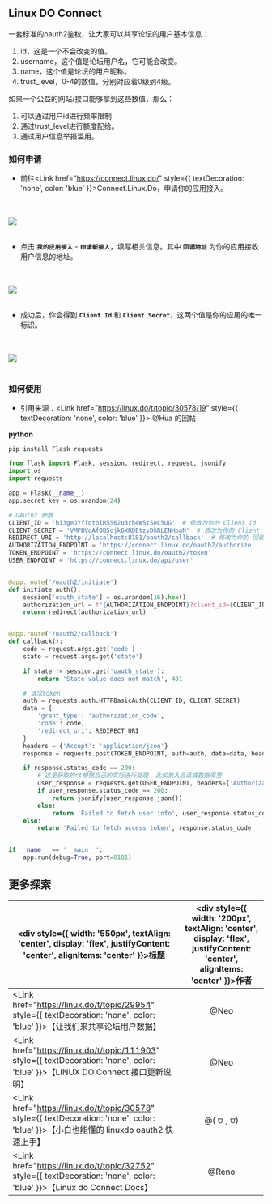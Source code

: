
## Linux DO Connect

一套标准的oauth2鉴权，让大家可以共享论坛的用户基本信息：

1. id，这是一个不会改变的值。
2. username，这个值是论坛用户名，它可能会改变。
3. name，这个值是论坛的用户昵称。
4. trust_level，0-4的数值，分别对应着0级到4级。

如果一个公益的网站/接口能够拿到这些数值，那么：

1. 可以通过用户id进行频率限制
2. 通过trust_level进行额度配给。
3. 通过用户信息举报滥用。


### 如何申请

- 前往<Link href="https://connect.linux.do/" style={{ textDecoration: 'none', color: 'blue' }}>Connect.Linux.Do</Link>，申请你的应用接入。

<br></br>
<Image src="/connect1.png" width={500} height={200} />
<br></br>

- 点击 **`我的应用接入`** - **`申请新接入`**，填写相关信息。其中 **`回调地址`** 为你的应用接收用户信息的地址。

<br></br>
<Image src="/connect2.png" width={500} height={350} />
<br></br>

- 成功后，你会得到 **`Client Id`** 和 **`Client Secret`**，这两个值是你的应用的唯一标识。

<br></br>
<Image src="/connect3.png" width={500} height={250} />
<br></br>

### 如何使用

- 引用来源：<Link href="https://linux.do/t/topic/30578/19" style={{ textDecoration: 'none', color: 'blue' }}> @Hua 的回帖</Link>



**python**

```shell copy
pip install Flask requests
```

```python copy
from flask import Flask, session, redirect, request, jsonify
import os
import requests

app = Flask(__name__)
app.secret_key = os.urandom(24)

# OAuth2 参数
CLIENT_ID = 'hi3geJYfTotoiR5S62u3rh4W5tSeC5UG'  # 修改为你的 Client Id
CLIENT_SECRET = 'VMPBVoAfOB5ojkGXRDEtzvDhRLENHpaN'  # 修改为你的 Client Secret
REDIRECT_URI = 'http://localhost:8181/oauth2/callback'  # 修改为你的 回调地址
AUTHORIZATION_ENDPOINT = 'https://connect.linux.do/oauth2/authorize'
TOKEN_ENDPOINT = 'https://connect.linux.do/oauth2/token'
USER_ENDPOINT = 'https://connect.linux.do/api/user'


@app.route('/oauth2/initiate')
def initiate_auth():
    session['oauth_state'] = os.urandom(16).hex()
    authorization_url = f"{AUTHORIZATION_ENDPOINT}?client_id={CLIENT_ID}&response_type=code&redirect_uri={REDIRECT_URI}&state={session['oauth_state']}"
    return redirect(authorization_url)


@app.route('/oauth2/callback')
def callback():
    code = request.args.get('code')
    state = request.args.get('state')

    if state != session.get('oauth_state'):
        return 'State value does not match', 401

    # 请求token
    auth = requests.auth.HTTPBasicAuth(CLIENT_ID, CLIENT_SECRET)
    data = {
        'grant_type': 'authorization_code',
        'code': code,
        'redirect_uri': REDIRECT_URI
    }
    headers = {'Accept': 'application/json'}
    response = requests.post(TOKEN_ENDPOINT, auth=auth, data=data, headers=headers)

    if response.status_code == 200:
        # 这里获取的rt根据自己的实际进行处理  比如放入会话或数据库里
        user_response = requests.get(USER_ENDPOINT, headers={'Authorization': 'Bearer ' + response.json()['access_token']})
        if user_response.status_code == 200:
            return jsonify(user_response.json())
        else:
            return 'Failed to fetch user info', user_response.status_code
    else:
        return 'Failed to fetch access token', response.status_code


if __name__ == '__main__':
    app.run(debug=True, port=8181)
```

## 更多探索
|<div style={{ width: '550px', textAlign: 'center', display: 'flex', justifyContent: 'center', alignItems: 'center' }}>标题</div>| <div style={{ width: '200px', textAlign: 'center', display: 'flex', justifyContent: 'center', alignItems: 'center' }}>作者</div> |
|------|:------:|
| <Link href="https://linux.do/t/topic/29954" style={{ textDecoration: 'none', color: 'blue' }}>【让我们来共享论坛用户数据】</Link> | @Neo |
| <Link href="https://linux.do/t/topic/111903" style={{ textDecoration: 'none', color: 'blue' }}>【LINUX DO Connect 接口更新说明】</Link> | @Neo |
| <Link href="https://linux.do/t/topic/30578" style={{ textDecoration: 'none', color: 'blue' }}>【小白也能懂的 linuxdo oauth2 快速上手】</Link> | @( ⩌ ˰ ⩌) |
| <Link href="https://linux.do/t/topic/32752" style={{ textDecoration: 'none', color: 'blue' }}>【Linux do Connect Docs】</Link> | @Reno |
